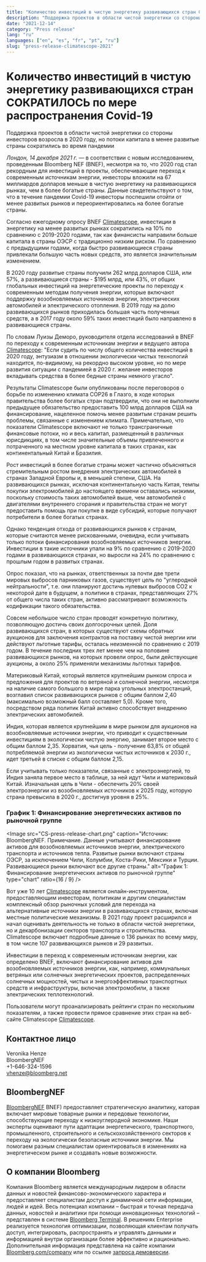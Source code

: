 ```yaml
---
title: "Kоличествo инвестиций в чистую энергетику развивающихся стран СОКРАТИЛОСЬ по мере распространения Covid-19"
description: "Поддержка проектов в области чистой энергетики со стороны инвесторов возросла в 2020 году, но потоки капитала в менее развитые страны сократились во время пандемии"
date: "2021-12-14"
category: "Press release"
lang: "ru"
languages: ["en", "es", "fr", "pt", "ru"]
slug: "press-release-climatescope-2021"
---
```


# Kоличествo инвестиций в чистую энергетику развивающихся стран СОКРАТИЛОСЬ по мере распространения Covid-19

Поддержка проектов в области чистой энергетики со стороны инвесторов возросла в 2020 году, но потоки капитала в менее развитые страны сократились во время пандемии

_Лондон, 14 декабря 2021 г._ — в соответствии с новым исследованием, проведенным Bloomberg NEF (BNEF), несмотря на то, что 2020 год стал рекордным для инвестиций в проекты, обеспечивающие переход к современным источникам энергии, инвесторы вложили на 67 миллиардов долларов меньше в чистую энергетику на развивающихся рынках, чем в более богатые страны. Данные свидетельствуют о том, что в течение пандемии Covid-19 инвесторы поспешили отойти от менее развитых рынков и переориентировались на более богатые страны.

Согласно ежегодному опросу BNEF [Climatescope](https://www.global-climatescope.org/), инвестиции в энергетику на менее развитых рынках сократились на 10% по сравнению с 2019-2020 годами, так как финансисты направили больше капитала в страны ОЭСР с традиционно низким риском. По сравнению с предыдущими годами, когда быстро развивающиеся страны привлекали большую часть новых средств, это является значительным изменением.

В 2020 году развитые страны получили 262 млрд долларов США, или 57%, а развивающиеся страны - $195 млрд, или 43%, от общих глобальных инвестиций на энергетические проекты по переходу к современным методам получения энергии, которые включают поддержку возобновляемых источников энергии, электрических автомобилей и электрического отопления. В 2019 году на долю развивающихся рынков приходилась большая часть полученных средств, а в 2017 году около 59% таких инвестиций было направлено в развивающиеся страны.

По словам Луизы Деморо, руководителя отдела исследований в BNEF по переходу к современным источникам энергии и ведущего автора [Climatescope](https://www.global-climatescope.org/): "Если судить по числу общего количества инвестиций в 2020 году, энтузиазм в отношении экологически чистых технологий находится, по-видимому, на рекордно высоком уровне, но по мере развития ситуации с пандемией в 2020 г. желание инвесторов вкладывать средства в более бедные страны немного угасло".

Результаты Climatescope были опубликованы после переговоров о борьбе по изменению климата COP26 в Глазго, в ходе которых правительства более богатых стран подтвердили, что они не выполнили предыдущее обязательство предоставить 100 млрд долларов США на финансирование, нацеленное помочь менее развитым странам решить проблемы, связанные с изменением климата. Примечательно, что показатели Climatescope включают не только трансграничные финансовые потоки, но и весь капитал, размещенный в различных юрисдикциях, в том числе значительные объемы привлеченного и потраченного на местном уровне капитала в таких странах, как континентальный Китай и Бразилия.

Рост инвестиций в более богатые страны может частично объясняться стремительным ростом внедрения электрических автомобилей в странах Западной Европы и, в меньшей степени, США. На развивающихся рынках, исключая континентальную часть Китая, темпы покупки электромобилей до настоящего времени оставались низкими, поскольку стоимость таких автомобилей выше, чем автомобилей с двигателями внутреннего сгорания и правительства стран не могут предоставить помощь при покупке в виде субсидий, которые получают потребители в более богатых странах.

Однако тенденция отхода от развивающихся рынков к странам, которые считаются менее рискованными, очевидна, если учитывать только потоки финансирования возобновляемых источников энергии. Инвестиции в такие источники упали на 9% по сравнению с 2019-2020 годами в развивающихся странах, но выросли на 24% по сравнению с прошлым годом в развитых странах.

Опрос показал, что на рынках, ответственных за почти две трети мировых выбросов парниковых газов, существует цель по "углеродной нейтральности", т.е. они планируют достичь нулевых выбросов CO2 к некоторой дате в будущем, а политики в странах, представляющих 27% от общего числа таких стран, активно рассматривают возможность кодификации такого обязательства.

Совсем небольшое число стран проводят конкретную политику, позволяющую достичь своих долгосрочных целей. Доля развивающихся стран, в которых существуют схемы обратных аукционов для заключения контрактов на поставку чистой энергии или действуют льготные тарифы, осталась неизменной по сравнению с 2019 годом. В течение последних трех лет менее чем на половине развивающихся рынков, на которых провели опрос, были действующие аукционы, а около 25% применяли механизмы льготных тарифов.

Материковый Китай, который является крупнейшим рынком спроса и предложения для проектов по ветряной и солнечной энергии, несмотря на наличие самого большого в мире парка угольных электростанций, возглавил список развивающихся рынков с общим баллом 2,40 (максимально возможный балл составляет 5,0). Кроме того, посредством ряда политик Китай активно способствует внедрению электрических автомобилей.

Индия, которая является крупнейшим в мире рынком для аукционов на возобновляемые источники энергии, что приводит к существенным инвестициям в экологически чистую энергию, занимает второе место с общим баллом 2,35. Хорватия, чья цель - получение 63,8% от общей потребляемой энергии из экологически чистых источников к 2030 г., идет третьей в списке с общим баллом 2,15.

Если учитывать только показатели, связанные с электроэнергией, то Индия заняла первое место в таблице, за ней идут Чили и материковый Китай. Изначальная цель в Чили - обеспечить 20% своей электроэнергии из возобновляемых источников к 2025 году, которую страна превысила в 2020 г., достигнув уровня в 25%.

### График 1: Финансирование энергетических активов по рыночной группе

<Image
  src="CS-press-release-chart.png"
  caption="Источник: BloombergNEF. Примечание. Данные учитывают финансирование активов для возобновляемых источников энергии, электрического транспорта и источников тепла. Развитые рынки включают страны ОЭСР, за исключением Чили, Колумбии, Коста-Рики, Мексики и Турции. Развивающиеся рынки включают все другие страны."
  alt="График 1: Финансирование энергетических активов по рыночной группе"
  type="chart"
  ratio={16 / 9}
/>

Вот уже 10 лет [Climatescope](https://www.global-climatescope.org/) является онлайн-инструментом, предоставляющим инвесторам, политикам и другим специалистам комплексный обзор рыночных условий для перехода на альтернативные источники энергии в развивающихся странах, включая местные политические механизмы. В 2021 году проект расширился и начал оценивать деятельность не только в области чистой энергетики, но и декарбонизации секторов транспорта и строительства. Climatescope включает подробные данные о 136 рынках по всему миру, в том числе 107 развивающихся рынков и 29 развитых.

Инвестиции в переход к современным источникам энергии, как определено BNEF, включают финансирование активов для возобновляемых источников энергии, как, например, коммунальных ветряных или солнечных энергетических проектов, распределенных солнечных мощностей, чистых и энергоэффективных транспортных средств и инфраструктуры, включая электромобили, а также электрических теплотехнологий.

Пользователи могут проанализировать рейтинги стран по нескольким показателям, а также провести прямое сравнение этих стран на веб-сайте Climatescope [Climatescope](https://www.global-climatescope.org/).

## Контактное лицо

Veronika Henze <br />
BloombergNEF <br />
+1-646-324-1596 <br />
[vhenze@bloomberg.net](mailto:vhenze@bloomberg.net)

## BloombergNEF

[BloombergNEF](https://about.bnef.com/) BNEF) предоставляет стратегическую аналитику, каторая включает мировые товарные рынки и передовые технологии, способствующие переходу к низкоуглеродной экономике. Наши эксперты оценивают пути адаптации энергетического, транспортного, промышленного, строительного и сельскохозяйственного секторов к переходу на экологически безопасные источники энергии. Мы помогаем разным специалистам ориентироваться в изменениях на энергетическом рынке и создавать новые возможности.

## О компании Bloomberg

Компания Bloomberg является международным лидером в области данных и новостей финансово-экономического характера и предоставляет специалистам доступ к динамичной сети информации, людей и идей. Весь потенциал компании – быстрая и точная передача данных, новостей и аналитики при помощи инновационных технологий – представлен в системе [Bloomberg Terminal](https://www.bloomberg.com/professional/). В решениях Enterprise реализуется технология оптимизации, позволяющая клиентам получать доступ, интегрировать, распространять и управлять данными и информацией внутри организации более эффективно и рационально. Дополнительная информация представлена на сайте компании [Bloomberg.com/company](https://www.bloomberg.com/company) или по ссылке [запроса демоверсии](https://www.bloomberg.com/professional/request-demo/?utm_source=bbg-pr&bbgsum=dg-ws-core-pr).
